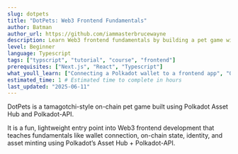 ```yaml
---
slug: dotpets
title: "DotPets: Web3 Frontend Fundamentals"
author: Batman
author_url: https://github.com/iammasterbrucewayne
description: Learn Web3 frontend fundamentals by building a pet game with NFTs on Polkadot.
level: Beginner
language: Typescript
tags: ["typscript", "tutorial", "course", "frontend"]
prerequisites: ["Next.js", "React", "Typescript"]
what_youll_learn: ["Connecting a Polkadot wallet to a frontend app", "Querying on-chain state (e.g., checking account balance or existing NFTs) using Polkadot API (PAPI)", "Minting a unique NFT (your DotPet) on Asset Hub", "This is where we’ll introduce the concept of extrinsics — what they are, why they’re called that, and how signed transactions affect chain state", "Viewing the NFT on Subscan or another explorer"]
estimated_time: 1 # Estimated time to complete in hours
last_updated: "2025-06-11"
---
```


DotPets is a tamagotchi-style on-chain pet game built using Polkadot Asset Hub and Polkadot-API.

It is a fun, lightweight entry point into Web3 frontend development that teaches fundamentals like wallet connection, on-chain state, identity, and asset minting using Polkadot’s Asset Hub + Polkadot-API.

